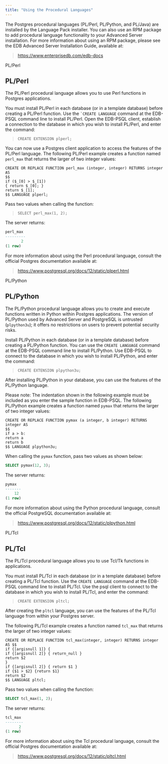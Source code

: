 ```yaml
---
title: "Using the Procedural Languages"
---
```


The Postgres procedural languages (PL/Perl, PL/Python, and PL/Java) are installed by the Language Pack installer. You can also use an RPM package to add procedural language functionality to your Advanced Server installation. For more information about using an RPM package, please see the EDB Advanced Server Installation Guide, available at:

> <https://www.enterprisedb.com/edb-docs>

<div class="index">

PL/Perl

</div>

## PL/Perl

The PL/Perl procedural language allows you to use Perl functions in Postgres applications.

You must install PL/Perl in each database (or in a template database) before creating a PL/Perl function. Use the `` `CREATE LANGUAGE `` command at the EDB-PSQL command line to install PL/Perl. Open the EDB-PSQL client, establish a connection to the database in which you wish to install PL/Perl, and enter the command:

> `CREATE EXTENSION plperl;`

You can now use a Postgres client application to access the features of the PL/Perl language. The following PL/Perl example creates a function named `perl_max` that returns the larger of two integer values:

``` text
CREATE OR REPLACE FUNCTION perl_max (integer, integer) RETURNS integer
AS
$$
if ($_[0] > $_[1])
{ return $_[0]; }
return $_[1];
$$ LANGUAGE plperl;
```

Pass two values when calling the function:

> `SELECT perl_max(1, 2);`

The server returns:

``` SQL
perl_max
---------
       2
(1 row)
```

For more information about using the Perl procedural language, consult the official Postgres documentation available at:

> <https://www.postgresql.org/docs/12/static/plperl.html>

<div class="index">

PL/Python

</div>

## PL/Python

The PL/Python procedural language allows you to create and execute functions written in Python within Postgres applications. The version of PL/Python used by Advanced Server and PostgreSQL is untrusted (`plpython3u`); it offers no restrictions on users to prevent potential security risks.

Install PL/Python in each database (or in a template database) before creating a PL/Python function. You can use the `CREATE LANGUAGE` command at the EDB-PSQL command line to install PL/Python. Use EDB-PSQL to connect to the database in which you wish to install PL/Python, and enter the command:

> `CREATE EXTENSION plpython3u;`

After installing PL/Python in your database, you can use the features of the PL/Python language.

Please note: The indentation shown in the following example must be included as you enter the sample function in EDB-PSQL. The following PL/Python example creates a function named `pymax` that returns the larger of two integer values:

``` text
CREATE OR REPLACE FUNCTION pymax (a integer, b integer) RETURNS
integer AS
$$
if a > b:
return a
return b
$$ LANGUAGE plpython3u;
```

When calling the `pymax` function, pass two values as shown below:

``` SQL
SELECT pymax(12, 3);
```

The server returns:

``` SQL
pymax
-------
    12
(1 row)
```

For more information about using the Python procedural language, consult the official PostgreSQL documentation available at:

> <https://www.postgresql.org/docs/12/static/plpython.html>

<div class="index">

PL/Tcl

</div>

## PL/Tcl

The PL/Tcl procedural language allows you to use Tcl/Tk functions in applications.

You must install PL/Tcl in each database (or in a template database) before creating a PL/Tcl function. Use the `CREATE LANGUAGE` command at the EDB-PSQL command line to install PL/Tcl. Use the psql client to connect to the database in which you wish to install PL/Tcl, and enter the command:

> `CREATE EXTENSION pltcl;`

After creating the `pltcl` language, you can use the features of the PL/Tcl language from within your Postgres server.

The following PL/Tcl example creates a function named `tcl_max` that returns the larger of two integer values:

``` text
CREATE OR REPLACE FUNCTION tcl_max(integer, integer) RETURNS integer
AS $$
if {[argisnull 1]} {
if {[argisnull 2]} { return_null }
return $2
}
if {[argisnull 2]} { return $1 }
if {$1 > $2} {return $1}
return $2
$$ LANGUAGE pltcl;
```

Pass two values when calling the function:

``` SQL
SELECT tcl_max(1, 2);
```

The server returns:

``` SQL
tcl_max
--------
      2
(1 row)
```

For more information about using the Tcl procedural language, consult the official Postgres documentation available at:

> <https://www.postgresql.org/docs/12/static/pltcl.html>
